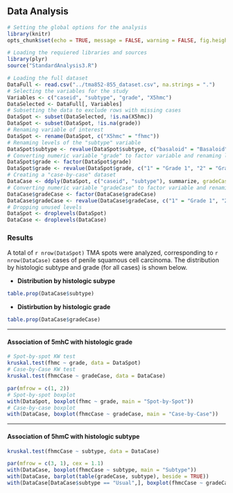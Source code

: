 ## Data Analysis

```r
# Setting the global options for the analysis
library(knitr)
opts_chunk$set(echo = TRUE, message = FALSE, warning = FALSE, fig.height = 5, fig.width = 9)
```

```r
# Loading the requiered libraries and sources
library(plyr)
source("StandardAnalysis3.R")
```

```r
# Loading the full dataset
DataFull <- read.csv("../tma852-855_dataset.csv", na.strings = ".")
# Selecting the variables for the study
Variables <- c("caseid", "subtype", "grade", "X5hmc")
DataSelected <- DataFull[, Variables]
# Subsetting the data to exclude rows with missing cases
DataSpot <- subset(DataSelected, !is.na(X5hmc))
DataSpot <- subset(DataSpot, !is.na(grade))
# Renaming variable of interest
DataSpot <- rename(DataSpot, c("X5hmc" = "fhmc"))
# Renaming levels of the "subtype" variable
DataSpot$subtype <- revalue(DataSpot$subtype, c("basaloid" = "Basaloid", "papillary" = "Papillary", "usual" = "Usual", "warty" = "Warty", "warty-basaloid" = "Warty-Basaloid"))
# Converting numeric variable "grade" to factor variable and renaming levels
DataSpot$grade <- factor(DataSpot$grade)
DataSpot$grade <- revalue(DataSpot$grade, c("1" = "Grade 1", "2" = "Grade 2", "3" = "Grade 3"))
# Creating a "case-by-case" dataset
DataCase <- ddply(DataSpot, c("caseid", "subtype"), summarize, gradeCase = max(as.numeric(grade)), fhmcCase = median(fhmc))
# Converting numeric variable "gradeCase" to factor variable and renaming levels
DataCase$gradeCase <- factor(DataCase$gradeCase)
DataCase$gradeCase <- revalue(DataCase$gradeCase, c("1" = "Grade 1", "2" = "Grade 2", "3" = "Grade 3"))
# Dropping unused levels
DataSpot <- droplevels(DataSpot)
DataCase <- droplevels(DataCase)
```

### Results
A total of `r nrow(DataSpot)` TMA spots were analyzed, corresponding to `r nrow(DataCase)` cases of penile squamous cell carcinoma. The distribution by histologic subtype and grade (for all cases) is shown below.

* __Distribution by histologic subype__
```r
table.prop(DataCase$subtype)
```

* __Distirbution by histologic grade__
```r
table.prop(DataCase$gradeCase)
```

***

#### Association of 5mhC with histologic grade
```r
# Spot-by-spot KW test
kruskal.test(fhmc ~ grade, data = DataSpot)
# Case-by-Case KW test
kruskal.test(fhmcCase ~ gradeCase, data = DataCase)
```

```r
par(mfrow = c(1, 2))
# Spot-by-spot boxplot
with(DataSpot, boxplot(fhmc ~ grade, main = "Spot-by-Spot"))
# Case-by-case boxplot
with(DataCase, boxplot(fhmcCase ~ gradeCase, main = "Case-by-Case"))
```

***

#### Association of 5hmC with histologic subtype
```r
kruskal.test(fhmcCase ~ subtype, data = DataCase)
```

```r
par(mfrow = c(3, 1), cex = 1.1)
with(DataCase, boxplot(fhmcCase ~ subtype, main = "Subtype"))
with(DataCase, barplot(table(gradeCase, subtype), beside = TRUE))
with(DataCase[DataCase$subtype == "Usual",], boxplot(fhmcCase ~ gradeCase, main = "Usual SCC"))

```

